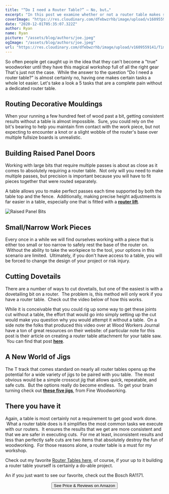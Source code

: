 ```yaml
---
title: "“Do I need a Router Table?” – No, but…"
excerpt: "In this post we examine whether or not a router table makes sense in your woodshop.  We'll look at the top uses of a table and help you figure out if one makes sense for you."
coverImage: "https://res.cloudinary.com/dfebwzrhb/image/upload/v1609559141/TimberTools/HandHeld-vs-Table.jpg"
date: "2020-12-01T05:35:07.322Z"
author: Ryan
name: Ryan
picture: "/assets/blog/authors/joe.jpeg"
ogImage: "/assets/blog/authors/joe.jpeg"
url: "https://res.cloudinary.com/dfebwzrhb/image/upload/v1609559141/TimberTools/HandHeld-vs-Table.jpg"
---
```


So often people get caught up in the idea that they can't become a "true" woodworker until they have this magical workshop full of all the right gear That's just not the case.  While the answer to the question "Do I need a router table?" is almost certainly no, having one makes certain tasks a whole lot easier. Let's take a look a 5 tasks that are a complete pain without a dedicated router table.

## Routing Decorative Mouldings​

When your running a few hundred feet of wood past a bit, getting consistent results without a table is almost impossible.  Sure, you could rely on the bit's bearing to help you maintain firm contact with the work piece, but not expecting to encounter a knot or a slight wobble of the router's base over multiple fullsize boards is unrealistic.

## Building Raised Panel Doors

Working with large bits that require multiple passes is about as close as it comes to absolutely requiring a router table.  Not only will you need to make multiple passes, but precision is important because you will have to fit pieces together that were routed separately.

A table allows you to make perfect passes each time supported by both the table top and the fence.  Additionally, making precise height adjustments is far easier in a table, especially one that is fitted with a [**router lift**](https://www.timberandtools.com/ultimate-router-lift-buying-guide/).​

![Raised Panel Bits](https://res.cloudinary.com/dfebwzrhb/image/upload/v1609559141/TimberTools/Raised-Panel-Bits.jpg)

## Small/Narrow Work Pieces

Every once in a while we will find ourselves working with a piece that is either too small or too narrow to safely rest the base of the router on.  Without the ability to take the workpiece to the tool, your options in this scenario are limited.  Ultimately, if you don't have access to a table, you will be forced to change the design of your project or risk injury.

## ​Cutting Dovetails

There are a number of ways to cut dovetails, but one of the easiest is with a dovetailing bit on a router.  The problem is, this method will only work if you have a router table.  Check out the video below of how this works.

While it is conceivable that you could rig up some way to get these joints cut without a table, the effort that would go into simply setting up the cut would make you question why you would attempt it without a table.  On a side note the folks that produced this video over at Wood Workers Journal have a ton of great resources on their website: of particular note for this post is their article on creating a router table attachment for your table saw.  You can find that post **[here](http://www.woodworkersjournal.com/make-router-table-extension-table-saw/)**.

## A New World of Jigs

The T track that comes standard on nearly all router tables opens up the potential for a wide variety of jigs to be paired with you table.  The most obvious would be a simple crosscut jig that allows quick, repeatable, and safe cuts.  But the options really do become endless.  To get your brain turning check out **[these five jigs](http://www.finewoodworking.com/2008/07/28/five-essential-router-table-jigs-in-action)**, from Fine Woodworking.

## There you have it

Again, a table is most certainly not a requirement to get good work done.  What a router table does is it simplifies the most common tasks we execute with our routers.  It ensures the results that we get are more consistent and that we are safer in executing cuts.  For me at least, inconsistent results and less than perfectly safe cuts are two items that absolutely destroy the fun of woodworking.  For those reasons alone, a router table is a must for my workshop.

Check out my favorite [Router Tables​ here](https://www.timberandtools.com/router-table-reviews/), of course, if your up to it building a router table yourself is certainly a do-able project.

An if you just want to see our favorite, check out the Bosch RA1171.

<script>console.log(loaded)</script>

<div style="width: 100%; text-align: center">
  <a href="https://amzn.to/2nYBdxg">
    <button>See Price & Reviews on Amazon</button>
  </a>
</div>
